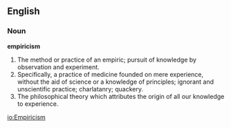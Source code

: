 ==English==

===Noun===

'''empiricism'''

#The method or practice of an empiric; pursuit of knowledge by observation and experiment.
#Specifically, a practice of medicine founded on mere experience, without the aid of science or a knowledge of principles; ignorant and unscientific practice; charlatanry; quackery.
#The philosophical theory which attributes the origin of all our knowledge to experience.

[[io:Empiricism]]